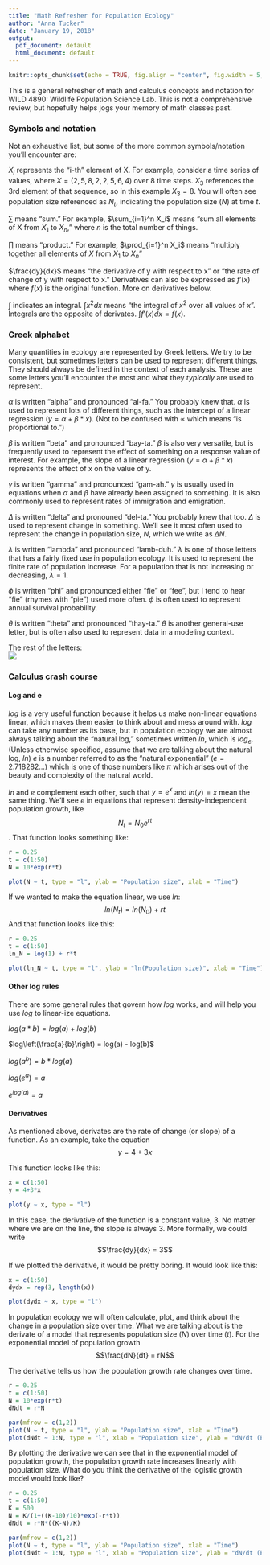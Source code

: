 ```yaml
---
title: "Math Refresher for Population Ecology"
author: "Anna Tucker"
date: "January 19, 2018"
output:
  pdf_document: default
  html_document: default
---
```


```r
knitr::opts_chunk$set(echo = TRUE, fig.align = "center", fig.width = 5, fig.height = 4)
```
  
  
This is a general refresher of math and calculus concepts and notation for WILD 4890: Wildlife Population Science Lab. This is not a comprehensive review, but hopefully helps jogs your memory of math classes past.  
  
  
### Symbols and notation
  
Not an exhaustive list, but some of the more common symbols/notation you'll encounter are:  
  
$X_i$ represents the "i-th" element of X. For example, consider a time series of values, where $X = (2,5,8,2,2,5,6,4)$ over 8 time steps. $X_3$ references the 3rd element of that sequence, so in this example $X_3 = 8$. You will often see population size referenced as $N_t$, indicating the population size ($N$) at time $t$.   
   
   
$\sum$ means "sum." For example, $\sum_{i=1}^n X_i$ means "sum all elements of X from $X_1$ to $X_n$," where $n$ is the total number of things.  
   
  
$\prod$ means "product." For example, $\prod_{i=1}^n X_i$ means "multiply together all elements of $X$ from $X_1$ to $X_n$" 
   
   
$\frac{dy}{dx}$ means "the derivative of y with respect to x" or "the rate of change of y with respect to x." Derivatives can also be expressed as $f'(x)$ where $f(x)$ is the original function. More on derivatives below.  
   
   
$\int$ indicates an integral. $\int x^2 dx$ means "the integral of $x^2$ over all values of $x$". Integrals are the opposite of derivates. $\int f'(x) dx = f(x)$.  
     
     
  
### Greek alphabet  
  
Many quantities in ecology are represented by Greek letters. We try to be consistent, but sometimes letters can be used to represent different things. They should always be defined in the context of each analysis. These are some letters you'll encounter the most and what they _typically_ are used to represent.  
   
   
$\alpha$ is written "alpha" and pronounced "al-fa." You probably knew that. $\alpha$ is used to represent lots of different things, such as the intercept of a linear regression ($y = \alpha + \beta*x$). (Not to be confused with $\propto$ which means "is proportional to.")
   
   
$\beta$ is written "beta" and pronounced "bay-ta." $\beta$ is also very versatile, but is frequently used to represent the effect of something on a response value of interest. For example, the slope of a linear regression ($y = \alpha + \beta*x$) represents the effect of x on the value of y.  
   
   
$\gamma$ is written "gamma" and pronounced "gam-ah." $\gamma$ is usually used in equations when $\alpha$ and $\beta$ have already been assigned to something. It is also commonly used to represent rates of immigration and emigration.  
   
   
$\Delta$ is written "delta" and pronouned "del-ta." You probably knew that too. $\Delta$ is used to represent change in something. We'll see it most often used to represent the change in population size, $N$, which we write as $\Delta N$.   
   
   
$\lambda$ is written "lambda" and pronounced "lamb-duh." $\lambda$ is one of those letters that has a fairly fixed use in population ecology. It is used to represent the finite rate of population increase. For a population that is not increasing or decreasing, $\lambda = 1$.  
   
   
$\phi$ is written "phi" and pronounced either "fie" or "fee", but I tend to hear "fie" (rhymes with "pie") used more often. $\phi$ is often used to represent annual survival probability.  
   
   
$\theta$ is written "theta" and pronounced "thay-ta." $\theta$ is another general-use letter, but is often also used to represent data in a modeling context.  
    
    
   
The rest of the letters:  
![](greek_alphabet.png)  
  
  
### Calculus crash course  
  
  
#### Log and e  
  
$log$ is a very useful function because it helps us make non-linear equations linear, which makes them easier to think about and mess around with. $log$ can take any number as its base, but in population ecology we are almost always talking about the "natural log," sometimes written $ln$, which is $log_e$. (Unless otherwise specified, assume that we are talking about the natural log, $ln$) $e$ is a number referred to as the "natural exponential" ($e = 2.718282...$) which is one of those numbers like $\pi$ which arises out of the beauty and complexity of the natural world.  
  
$ln$ and $e$ complement each other, such that $y = e^x$ and $ln(y) = x$ mean the same thing. We'll see $e$ in equations that represent density-independent population growth, like $$N_t = N_0e^{rt}$$. That function looks something like:  
  
```r
r = 0.25
t = c(1:50)
N = 10*exp(r*t)

plot(N ~ t, type = "l", ylab = "Population size", xlab = "Time")
```
  
If we wanted to make the equation linear, we use $ln$: $$ln(N_t) = ln(N_0) + rt$$ And that function looks like this:  
  
```r
r = 0.25
t = c(1:50)
ln_N = log(1) + r*t

plot(ln_N ~ t, type = "l", ylab = "ln(Population size)", xlab = "Time")
```
  
  
#### Other log rules  
  
There are some general rules that govern how $log$ works, and will help you use $log$ to linear-ize equations.  
   
   
$log(a*b) = log(a) + log(b)$  
   
  
$log\left(\frac{a}{b}\right) = log(a) - log(b)$  
   
   
$log(a^b) = b * log(a)$  
   
   
$log(e^a) = a$  
   
   
$e^{log(a)} = a$  
  
  
#### Derivatives
   
As mentioned above, derivates are the rate of change (or slope) of a function. As an example, take the equation $$y = 4 + 3x$$

This function looks like this:
```r
x = c(1:50)
y = 4+3*x

plot(y ~ x, type = "l")
```
  
In this case, the derivative of the function is a constant value, 3. No matter where we are on the line, the slope is always 3. More formally, we could write $$\frac{dy}{dx} = 3$$
  
If we plotted the derivative, it would be pretty boring. It would look like this: 
```r
x = c(1:50)
dydx = rep(3, length(x))

plot(dydx ~ x, type = "l")
```
  
  
In population ecology we will often calculate, plot, and think about the change in a population size over time. What we are talking about is the derivate of a model that represents population size ($N$) over time ($t$). For the exponential model of population growth  $$\frac{dN}{dt} = rN$$

The derivative tells us how the population growth rate changes over time.

```r
r = 0.25
t = c(1:50)
N = 10*exp(r*t)
dNdt = r*N

par(mfrow = c(1,2))
plot(N ~ t, type = "l", ylab = "Population size", xlab = "Time")
plot(dNdt ~ 1:N, type = "l", xlab = "Population size", ylab = "dN/dt (Population growth rate)")
```
  
By plotting the derivative we can see that in the exponential model of population growth, the population growth rate increases linearly with population size. What do you think the derivative of the logistic growth model would look like?  
   
   
```r
r = 0.25
t = c(1:50)
K = 500
N = K/(1+((K-10)/10)*exp(-r*t))
dNdt = r*N*((K-N)/K)

par(mfrow = c(1,2))
plot(N ~ t, type = "l", ylab = "Population size", xlab = "Time")
plot(dNdt ~ 1:N, type = "l", xlab = "Population size", ylab = "dN/dt (Population growth rate)")
```

   






    




  




